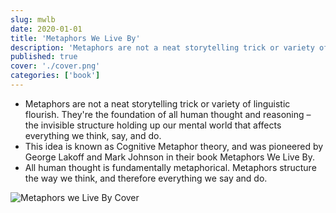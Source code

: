 ```yaml
---
slug: mwlb
date: 2020-01-01
title: 'Metaphors We Live By'
description: 'Metaphors are not a neat storytelling trick or variety of linguistic flourish. Theyre the foundation of all human thought and reasoning.'
published: true
cover: './cover.png'
categories: ['book']
---
```


- Metaphors are not a neat storytelling trick or variety of linguistic flourish. They're the foundation of all human thought and reasoning – the invisible structure holding up our mental world that affects everything we think, say, and do. 
- This idea is known as Cognitive Metaphor theory, and was pioneered by George Lakoff and Mark Johnson in their book Metaphors We Live By.
- All human thought is fundamentally metaphorical. Metaphors structure the way we think, and therefore everything we say and do.

![Metaphors we Live By Cover](https://images-na.ssl-images-amazon.com/images/I/41gWTWp93GL._SX322_BO1,204,203,200_.jpg)

